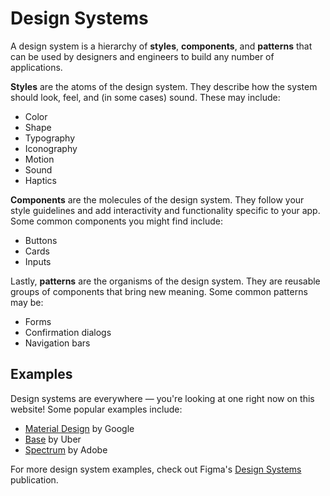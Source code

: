 # Design Systems

A design system is a hierarchy of **styles**, **components**, and **patterns** that can be used by designers and engineers to build any number of applications.

**Styles** are the atoms of the design system. They describe how the system should look, feel, and (in some cases) sound. These may include:

- Color
- Shape
- Typography
- Iconography
- Motion
- Sound
- Haptics

**Components** are the molecules of the design system. They follow your style guidelines and add interactivity and functionality specific to your app. Some common components you might find include:

- Buttons
- Cards
- Inputs

Lastly, **patterns** are the organisms of the design system. They are reusable groups of components that bring new meaning. Some common patterns may be:

- Forms
- Confirmation dialogs
- Navigation bars

## Examples

Design systems are everywhere — you're looking at one right now on this website! Some popular examples include:

- [Material Design](https://m3.material.io/) by Google
- [Base](https://baseweb.design/) by Uber
- [Spectrum](https://spectrum.adobe.com/) by Adobe

For more design system examples, check out Figma's [Design Systems](https://www.designsystems.com/) publication.
